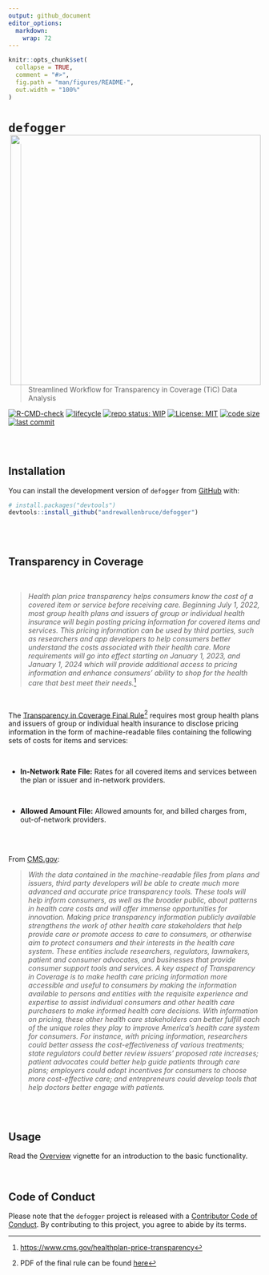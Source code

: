 ```yaml
---
output: github_document
editor_options: 
  markdown: 
    wrap: 72
---
```


<!-- README.md is generated from README.Rmd. Please edit that file -->

```r
knitr::opts_chunk$set(
  collapse = TRUE,
  comment = "#>",
  fig.path = "man/figures/README-",
  out.width = "100%"
)
```

# `defogger` <a href="https://andrewallenbruce.github.io/defogger/"><img src="man/figures/logo.svg" align="right" height="500"/></a>

> Streamlined Workflow for Transparency in Coverage (TiC) Data Analysis

<!-- badges: start -->

[![R-CMD-check](https://github.com/andrewallenbruce/defogger/actions/workflows/R-CMD-check.yaml/badge.svg)](https://github.com/andrewallenbruce/defogger/actions/workflows/R-CMD-check.yaml)
[![lifecycle](https://img.shields.io/badge/lifecycle-experimental-orange.svg)](https://lifecycle.r-lib.org/articles/stages.html#experimental)
[![repo status: WIP](https://www.repostatus.org/badges/latest/wip.svg)](https://www.repostatus.org/#wip)
[![License: MIT](https://img.shields.io/badge/license-MIT-blue.svg)](https://choosealicense.com/licenses/mit/)
[![code size](https://img.shields.io/github/languages/code-size/andrewallenbruce/defogger.svg)](https://github.com/andrewallenbruce/defogger)
[![last commit](https://img.shields.io/github/last-commit/andrewallenbruce/defogger.svg)](https://github.com/andrewallenbruce/defogger/commits/main)

<!-- badges: end -->

<br><br>

## Installation

You can install the development version of `defogger` from
[GitHub](https://github.com/) with:

``` r
# install.packages("devtools")
devtools::install_github("andrewallenbruce/defogger")
```

<br><br>


## Transparency in Coverage

<br>

> *Health plan price transparency helps consumers know the cost of a
> covered item or service before receiving care. Beginning July 1, 2022,
> most group health plans and issuers of group or individual health
> insurance will begin posting pricing information for covered items and
> services. This pricing information can be used by third parties, such
> as researchers and app developers to help consumers better understand
> the costs associated with their health care. More requirements will go
> into effect starting on January 1, 2023, and January 1, 2024 which
> will provide additional access to pricing information and enhance
> consumers' ability to shop for the health care that best meet their
> needs.*[^1]

<br>

The [Transparency in Coverage Final
Rule](https://www.cms.gov/newsroom/fact-sheets/transparency-coverage-final-rule-fact-sheet-cms-9915-f)[^2]
requires most group health plans and issuers of group or individual
health insurance to disclose pricing information in the form of
machine-readable files containing the following sets of costs for items
and services:

<br>

-   **In-Network Rate File:** Rates for all covered items and services
    between the plan or issuer and in-network providers.

<br>

-   **Allowed Amount File:** Allowed amounts for, and billed charges
    from, out-of-network providers.

<br><br>

From [CMS.gov](https://www.cms.gov/):

>*With the data contained in the machine-readable files from plans and
issuers, third party developers will be able to create much more
advanced and accurate price transparency tools. These tools will help
inform consumers, as well as the broader public, about patterns in
health care costs and will offer immense opportunities for innovation. 
Making price transparency information publicly available strengthens the
work of other health care stakeholders that help provide care or promote
access to care to consumers, or otherwise aim to protect consumers and
their interests in the health care system. These entities include
researchers, regulators, lawmakers, patient and consumer advocates, and
businesses that provide consumer support tools and services. A key
aspect of Transparency in Coverage is to make health care pricing
information more accessible and useful to consumers by making the
information available to persons and entities with the requisite
experience and expertise to assist individual consumers and other health
care purchasers to make informed health care decisions. 
With information on pricing, these other health care stakeholders can
better fulfill each of the unique roles they play to improve America's
health care system for consumers. For instance, with pricing
information, researchers could better assess the cost-effectiveness of
various treatments; state regulators could better review issuers'
proposed rate increases; patient advocates could better help guide
patients through care plans; employers could adopt incentives for
consumers to choose more cost-effective care; and entrepreneurs could
develop tools that help doctors better engage with patients.*

<br><br>

## Usage

Read the [Overview](https://andrewallenbruce.github.io/defogger/articles/defogger.html) vignette for an introduction to the basic functionality.

<br>

## Code of Conduct

Please note that the `defogger` project is released with a [Contributor
Code of
Conduct](https://andrewallenbruce.github.io/defogger/CODE_OF_CONDUCT.html).
By contributing to this project, you agree to abide by its terms.

[^1]: <https://www.cms.gov/healthplan-price-transparency>

[^2]: PDF of the final rule can be found [here](https://www.cms.gov/CCIIO/Resources/Regulations-and-Guidance/Downloads/CMS-Transparency-in-Coverage-9915F.pdf)
